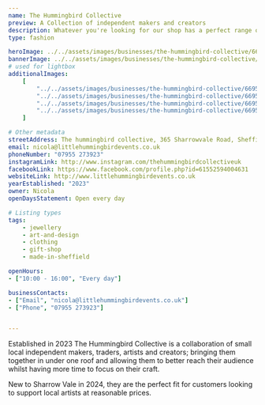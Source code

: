 ```yaml
---
name: The Hummingbird Collective
preview: A Collection of independent makers and creators
description: Whatever you're looking for our shop has a perfect range of Posters, jewellery, Candles, Cushions, Ceramics, Knitted toys, Home furnishings, Wall decorations and much more. 
type: fashion

heroImage: ../../assets/images/businesses/the-hummingbird-collective/66953b2f522baad460a3fa5c_hummingbird-thumbnail.png
bannerImage: ../../assets/images/businesses/the-hummingbird-collective/669531951276beed4e15c108_8a88aa36-e966-4645-b288-5ea174b3a7a8---Mark-Smith.JPG
# used for lightbox
additionalImages:
    [
        "../../assets/images/businesses/the-hummingbird-collective/66952f15ab02c4fcd9c0fd72_38c3a6c4-6ab8-4d0c-98ba-d39d09f1d020---Mark-Smith.JPG",
        "../../assets/images/businesses/the-hummingbird-collective/66952f141228627af33ef0a3_925cf2f6-fb31-4a00-b3c4-6671037563f7---Mark-Smith.JPG",
        "../../assets/images/businesses/the-hummingbird-collective/66952f1402367032bbc16257_05496e04-d82b-4e6d-9ee0-77456547cd71---Mark-Smith.JPG",
        "../../assets/images/businesses/the-hummingbird-collective/66952f14a0b78e01eb250aa7_cafbf1ef-b409-4319-88e9-9b6bfbdb351f---Mark-Smith.JPG",
    ]

# Other metadata
streetAddress: The hummingbird collective, 365 Sharrowvale Road, Sheffield, S11 8ZG
email: nicola@littlehummingbirdevents.co.uk
phoneNumber: "07955 273923"
instagramLink: http://www.instagram.com/thehummingbirdcollectiveuk
facebookLink: https://www.facebook.com/profile.php?id=61552594004631
websiteLink: http://www.littlehummingbirdevents.co.uk
yearEstablished: "2023"
owner: Nicola
openDaysStatement: Open every day

# Listing types
tags:
    - jewellery
    - art-and-design
    - clothing
    - gift-shop
    - made-in-sheffield

openHours:
- ["10:00 - 16:00", "Every day"]

businessContacts:
- ["Email", "nicola@littlehummingbirdevents.co.uk"]
- ["Phone", "07955 273923"]


---
```

Established in 2023 The Hummingbird Collective is a collaboration of small local independent makers, traders, artists and creators; bringing them together in under one roof and allowing them to better reach their audience whilst having more time to focus on their craft.

New to Sharrow Vale in 2024, they are the perfect fit for customers looking to support local artists at reasonable prices.
